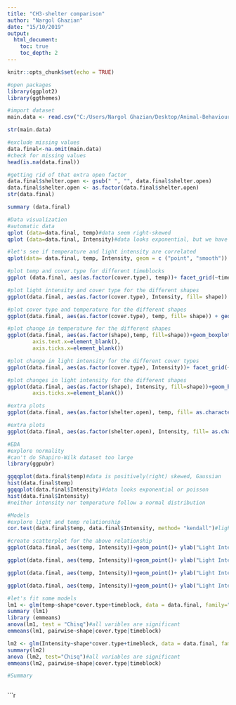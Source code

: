 ```yaml
---
title: "CH3-shelter comparison"
author: "Nargol Ghazian"
date: "15/10/2019"
output:
  html_document:
    toc: true
    toc_depth: 2
---
```


```r
knitr::opts_chunk$set(echo = TRUE)
```


```r
#open packages 
library(ggplot2)
library(ggthemes)

#import dataset 
main.data <- read.csv("C:/Users/Nargol Ghazian/Desktop/Animal-Behaviour-and-Climate-project/CH3/shelter_logger_comparison.csv")

str(main.data)

#exclude missing values
data.final<-na.omit(main.data)
#check for missing values
head(is.na(data.final))

#getting rid of that extra open factor
data.final$shelter.open <- gsub(" ", "", data.final$shelter.open)
data.final$shelter.open <- as.factor(data.final$shelter.open)
str(data.final)

summary (data.final)
```


```r

#Data visualization 
#automatic data 
qplot (data=data.final, temp)#data seem right-skewed
qplot (data=data.final, Intensity)#data looks exponential, but we have to explore more

#let's see if temperature and light intensity are correlated 
qplot(data= data.final, temp, Intensity, geom = c ("point", "smooth")) + xlab("Temperature (°F)") + ylab ("Light Intensity (lum/ft²)")+ theme_classic()+ theme(axis.text=element_text(size=12))#there seems to be a positive correlation

#plot temp and cover.type for different timeblocks
ggplot (data.final, aes(as.factor(cover.type), temp))+ facet_grid(~timeblock) + geom_boxplot() + xlab("Cover Type (% light permeability)") + ylab ("Temperature (°F)")+ theme_classic()+ theme(axis.text=element_text(size=12))

#plot light intensity and cover type for the different shapes
ggplot(data.final, aes(as.factor(cover.type), Intensity, fill= shape)) + geom_boxplot() + xlab("Cover Type (% light permeability)") + ylab ("Light Intensity (lum/ft²)")+ theme_classic()+ theme(axis.text=element_text(size=12))#boxplots overalp, prehaps significanlty different

#plot cover type and temperature for the different shapes
ggplot(data.final, aes(as.factor(cover.type), temp, fill= shape)) + geom_boxplot() + xlab("Cover Type (% light permeability)") + ylab ("Temperature (°F)")+ theme_classic()+ theme(axis.text=element_text(size=12))

#plot change in temperature for the different shapes
ggplot(data.final, aes(as.factor(shape),temp, fill=shape))+geom_boxplot() + facet_grid(~timeblock)+ xlab("Structure")+ ylab ("Temperature (°F)")+ theme_classic()+ theme(axis.text=element_text(size=12))+ theme(axis.title.x=element_blank(),
        axis.text.x=element_blank(),
        axis.ticks.x=element_blank())

#plot change in light intensity for the different cover types
ggplot(data.final, aes(as.factor(cover.type), Intensity))+ facet_grid(~timeblock) + geom_boxplot() + xlab("Cover Type (% light permeability)") + ylab ("Light Intensity (lum/ft²)")+ theme_classic()+ theme(axis.text=element_text(size=12))

#plot changes in light intensity for the different shapes
ggplot(data.final, aes(as.factor(shape), Intensity, fill=shape))+geom_boxplot() + facet_grid(~timeblock)+ xlab("Structure")+ ylab ("Light Intensity (lum/ft²)")+ theme_classic()+ theme(axis.text=element_text(size=12))+theme(axis.title.x=element_blank(),axis.text.x=element_blank(),
        axis.ticks.x=element_blank())

#extra plots      
ggplot(data.final, aes(as.factor(shelter.open), temp, fill= as.character(cover.type))) + geom_boxplot() + xlab("Treatment") + ylab ("Temperature (°F)")+ theme_classic()+ theme(axis.text=element_text(size=12))+labs (fill= "Cover Type")

#extra plots
ggplot(data.final, aes(as.factor(shelter.open), Intensity, fill= as.character(cover.type))) + geom_boxplot() + xlab("Treatment") + ylab ("Light Intensity (lum/ft²)")+ theme_classic()+ theme(axis.text=element_text(size=12))+ labs (fill= "Cover Type")

```


```r
#EDA
#explore normality 
#can't do Shapiro-Wilk dataset too large 
library(ggpubr)

ggqqplot(data.final$temp)#data is positively(right) skewed, Gaussian  
hist(data.final$temp) 
ggqqplot(data.final$Intensity)#data looks exponential or poisson 
hist(data.final$Intensity)
#neither intensity nor temperature follow a normal distribution
```


```r
#Models
#explore light and temp relationship
cor.test(data.final$temp, data.final$Intensity, method= "kendall")#light and temp are correlated p<0.05

#create scatterplot for the above relationship 
ggplot(data.final, aes(temp, Intensity))+geom_point()+ ylab("Light Intensity (lum/ft²)")+ xlab("Temperature (°F)")+geom_smooth(method='glm', se=FALSE)+  facet_grid(cover.type~timeblock, scales = "free")+ theme_classic()#prehaps too dense too look at

ggplot(data.final, aes(temp, Intensity))+geom_point()+ ylab("Light Intensity (lum/ft²)")+ xlab("Temperature (°F)")+geom_smooth(method='glm', se=FALSE)+  facet_grid(~timeblock, scales = "free")+ theme_classic()#prehaps less dense too look at 

ggplot(data.final, aes(temp, Intensity))+geom_point()+ ylab("Light Intensity (lum/ft²)")+ xlab("Temperature (°F)")+geom_smooth(method='glm',se= FALSE)+  facet_grid(shape~timeblock, scales = "free")+ theme_classic()

ggplot(data.final, aes(temp, Intensity))+geom_point()+ ylab("Light Intensity (lum/ft²)")+ xlab("Temperature (°F)")+geom_smooth(method='glm',se= FALSE)+  facet_wrap(~cover.type, scales = "free")+ theme_classic()

#let's fit some models
lm1 <- glm(temp~shape*cover.type+timeblock, data = data.final, family="gaussian")
summary (lm1)
library (emmeans)
anova(lm1, test = "Chisq")#all varibles are significant
emmeans(lm1, pairwise~shape|cover.type|timeblock)

lm2 <- glm(Intensity~shape*cover.type+timeblock, data = data.final, family="quasipoisson")
summary(lm2) 
anova (lm2, test="Chisq")#all variables are significant
emmeans(lm2, pairwise~shape|cover.type|timeblock)


```

```r
#Summary 



```






```r